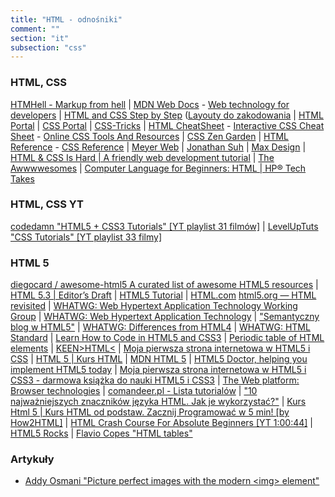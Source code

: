 ```yaml
---
title: "HTML - odnośniki"
comment: ""
section: "it"
subsection: "css"
---
```


### HTML, CSS

[HTMHell - Markup from hell](https://www.htmhell.dev) | [MDN Web Docs](https://developer.mozilla.org/en-US/) - [Web technology for developers](https://developer.mozilla.org/en-US/docs/Web) | [HTML and CSS Step by Step](https://the-awwwesomes.gitbooks.io/html-css-step-by-step/content/pl/index.html) ([Layouty do zakodowania](https://the-awwwesomes.gitbooks.io/html-css-step-by-step/content/pl/appendix/layouts/index.html) | [HTML Portal](https://htmlportal.net/) | [CSS Portal](https://www.cssportal.com/) | [CSS-Tricks](https://css-tricks.com/) | [HTML CheatSheet](https://htmlcheatsheet.com) - [Interactive CSS Cheat Sheet](https://htmlcheatsheet.com/css/) - [Online CSS Tools And Resources](https://html-css-js.com/css/) | [CSS Zen Garden](http://www.csszengarden.com/) | [HTML Reference](https://htmlreference.io/) - [CSS Reference](https://cssreference.io/) | [Meyer Web](https://meyerweb.com/) | [Jonathan Suh](https://jonsuh.com/) | [Max Design](http://maxdesign.com.au/) | [HTML & CSS Is Hard | A friendly web development tutorial](https://internetingishard.com/html-and-css/) | [The Awwwwesomes](https://theawwwesomes.org/) | [Computer Language for Beginners: HTML | HP® Tech Takes](https://www.hp.com/us-en/shop/tech-takes/computer-language-for-beginners-html)

### HTML, CSS YT

[codedamn "HTML5 + CSS3 Tutorials" [YT playlist 31 filmów]](https://www.youtube.com/playlist?list=PLYxzS__5yYQkbxXeZiL4gpRF_rLjScEui) | [LevelUpTuts "CSS Tutorials" [YT playlist 33 filmy]](https://www.youtube.com/playlist?list=PLLnpHn493BHH6DkHPhduhco5XavNA9JaD)

### HTML 5

[diegocard / awesome-html5 A curated list of awesome HTML5 resources](https://github.com/diegocard/awesome-html5) | [HTML 5.3 | Editor’s Draft](http://w3c.github.io/html/index.html) | [HTML5 Tutorial](https://www.html-5-tutorial.com/) | [HTML.com](https://html.com) [html5.org — HTML revisited](https://html5.org/) | [WHATWG: Web Hypertext Application Technology Working Group](https://whatwg.org/) | [WHATWG: Web Hypertext Application Technology](https://spec.whatwg.org/) | ["Semantyczny blog w HTML5"](https://tutorials.comandeer.pl/html5-blog.html) | [WHATWG: Differences from HTML4](https://html-differences.whatwg.org/) | [WHATWG: HTML Standard](https://html.spec.whatwg.org/) | [Learn How to Code in HTML5 and CSS3](http://howtocodeinhtml.com/) | [Periodic table of HTML elements](https://www.madebymike.com.au/demos/html5-periodic-table/) | [KEEN>HTML\<](https://keenhtml.com/) | [Moja pierwsza strona internetowa w HTML5 i CSS](https://ferrante.pl/books/html/) | [HTML 5 | Kurs HTML](http://www.kurshtml.edu.pl/html/html5.html) | [MDN HTML 5](https://developer.mozilla.org/pl/docs/HTML/HTML5) | [HTML5 Doctor, helping you implement HTML5 today](http://html5doctor.com/) | [Moja pierwsza strona internetowa w HTML5 i CSS3 - darmowa książka do nauki HTML5 i CSS3](http://ferrante.pl/books/html/) | [The Web platform: Browser technologies](https://platform.html5.org/) | [comandeer.pl - Lista tutorialów](https://tutorials.comandeer.pl/) | ["10 najważniejszych znaczników języka HTML. Jak je wykorzystać?"](http://studioleopard.pl/10-najwazniejszych-znacznikow-jezyka-html-je-wykorzystac/) | [Kurs Html 5 | Kurs HTML od podstaw. Zacznij Programować w 5 min! [by How2HTML]](http://how2html.pl/) | [HTML Crash Course For Absolute Beginners [YT 1:00:44]](www.youtube.com/watch?v=UB1O30fR-EE) | [HTML5 Rocks](https://www.html5rocks.com) | [Flavio Copes "HTML tables"](https://flaviocopes.com/html-tables/)

### Artykuły

- [Addy Osmani "Picture perfect images with the modern \<img> element"](https://stackoverflow.blog/2022/12/27/picture-perfect-images-with-the-modern-element/)